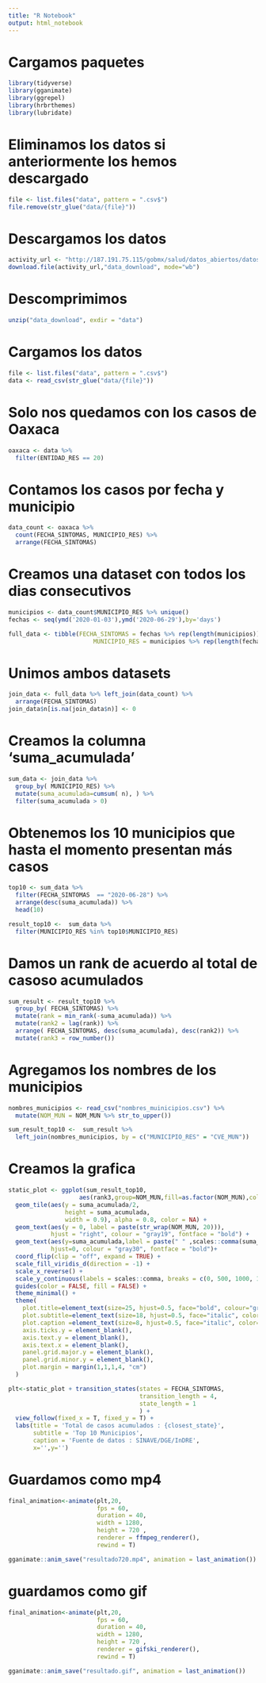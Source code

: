```yaml
---
title: "R Notebook"
output: html_notebook
---
```

# Cargamos paquetes

```r
library(tidyverse)
library(gganimate)
library(ggrepel)
library(hrbrthemes)
library(lubridate)
```

# Eliminamos los datos si anteriormente los hemos descargado

```r
file <- list.files("data", pattern = ".csv$") 
file.remove(str_glue("data/{file}"))
```

# Descargamos los datos 

```r
activity_url <- "http://187.191.75.115/gobmx/salud/datos_abiertos/datos_abiertos_covid19.zip"
download.file(activity_url,"data_download", mode="wb")
```

# Descomprimimos

```r

unzip("data_download", exdir = "data")
```

# Cargamos los datos

```r
file <- list.files("data", pattern = ".csv$") 
data <- read_csv(str_glue("data/{file}"))
```

# Solo nos quedamos con los casos de Oaxaca

```r
oaxaca <- data %>% 
  filter(ENTIDAD_RES == 20)
```

# Contamos los casos por fecha y municipio 

```r
data_count <- oaxaca %>% 
  count(FECHA_SINTOMAS, MUNICIPIO_RES) %>% 
  arrange(FECHA_SINTOMAS)
```

# Creamos una dataset con todos los dias consecutivos

```r
municipios <- data_count$MUNICIPIO_RES %>% unique()
fechas <- seq(ymd('2020-01-03'),ymd('2020-06-29'),by='days')

full_data <- tibble(FECHA_SINTOMAS = fechas %>% rep(length(municipios)) %>% sort(), 
                        MUNICIPIO_RES = municipios %>% rep(length(fechas)))
```

# Unimos ambos datasets

```r
join_data <- full_data %>% left_join(data_count) %>% 
  arrange(FECHA_SINTOMAS)
join_data$n[is.na(join_data$n)] <- 0

```

# Creamos la columna 'suma_acumulada' 

```r
sum_data <- join_data %>% 
  group_by( MUNICIPIO_RES) %>% 
  mutate(suma_acumulada=cumsum( n), ) %>% 
  filter(suma_acumulada > 0) 
```

# Obtenemos los 10 municipios que hasta el momento presentan más casos

```r
top10 <- sum_data %>% 
  filter(FECHA_SINTOMAS  == "2020-06-28") %>%
  arrange(desc(suma_acumulada)) %>% 
  head(10)

result_top10 <-  sum_data %>% 
  filter(MUNICIPIO_RES %in% top10$MUNICIPIO_RES)
```

# Damos un rank de acuerdo al total de casoso acumulados 

```r
sum_result <- result_top10 %>% 
  group_by( FECHA_SINTOMAS) %>% 
  mutate(rank = min_rank(-suma_acumulada)) %>%
  mutate(rank2 = lag(rank)) %>% 
  arrange( FECHA_SINTOMAS, desc(suma_acumulada), desc(rank2)) %>% 
  mutate(rank3 = row_number())
```

# Agregamos los nombres de los municipios

```r
nombres_municipios <- read_csv("nombres_muinicipios.csv") %>% 
  mutate(NOM_MUN = NOM_MUN %>% str_to_upper())

sum_result_top10 <-  sum_result %>% 
  left_join(nombres_municipios, by = c("MUNICIPIO_RES" = "CVE_MUN"))
```

# Creamos la grafica

```r

static_plot <- ggplot(sum_result_top10,
                    aes(rank3,group=NOM_MUN,fill=as.factor(NOM_MUN),color=as.factor(NOM_MUN))) +
  geom_tile(aes(y = suma_acumulada/2,
                height = suma_acumulada,
                width = 0.9), alpha = 0.8, color = NA) +
  geom_text(aes(y = 0, label = paste(str_wrap(NOM_MUN, 20))),
            hjust = "right", colour = "gray19", fontface = "bold") +
  geom_text(aes(y=suma_acumulada,label = paste(" " ,scales::comma(suma_acumulada, accuracy = 1))),  
            hjust=0, colour = "gray30", fontface = "bold")+
  coord_flip(clip = "off", expand = TRUE) +
  scale_fill_viridis_d(direction = -1) +
  scale_x_reverse() +
  scale_y_continuous(labels = scales::comma, breaks = c(0, 500, 1000, 1500, 2000, 2500) ) +
  guides(color = FALSE, fill = FALSE) +
  theme_minimal() +
  theme(
    plot.title=element_text(size=25, hjust=0.5, face="bold", colour="grey", vjust=-1),
    plot.subtitle=element_text(size=18, hjust=0.5, face="italic", color="grey"),
    plot.caption =element_text(size=8, hjust=0.5, face="italic", color="grey"),
    axis.ticks.y = element_blank(), 
    axis.text.y = element_blank(), 
    axis.text.x = element_blank(), 
    panel.grid.major.y = element_blank(),
    panel.grid.minor.y = element_blank(),
    plot.margin = margin(1,1,1,4, "cm")
  ) 


```

```r
plt<-static_plot + transition_states(states = FECHA_SINTOMAS, 
                                     transition_length = 4, 
                                     state_length = 1
                                     ) + 
  view_follow(fixed_x = T, fixed_y = T) +
  labs(title = 'Total de casos acumulados : {closest_state}', 
       subtitle = 'Top 10 Municipios',
       caption = 'Fuente de datos : SINAVE/DGE/InDRE',
       x='',y='')


```

# Guardamos como mp4

```r
final_animation<-animate(plt,20,
                         fps = 60,
                         duration = 40, 
                         width = 1280, 
                         height = 720 , 
                         renderer = ffmpeg_renderer(),
                         rewind = T)

gganimate::anim_save("resultado720.mp4", animation = last_animation())
```

# guardamos como gif
```r
final_animation<-animate(plt,20,
                         fps = 60,
                         duration = 40, 
                         width = 1280, 
                         height = 720 , 
                         renderer = gifski_renderer(),
                         rewind = T)

gganimate::anim_save("resultado.gif", animation = last_animation())
```




